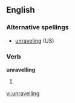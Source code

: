 ==English==

===Alternative spellings===
*[[unraveling]] (US)

===Verb===
'''unravelling'''

#{{UK}} {{present participle of|[[unravel]]}}

[[vi:unravelling]]